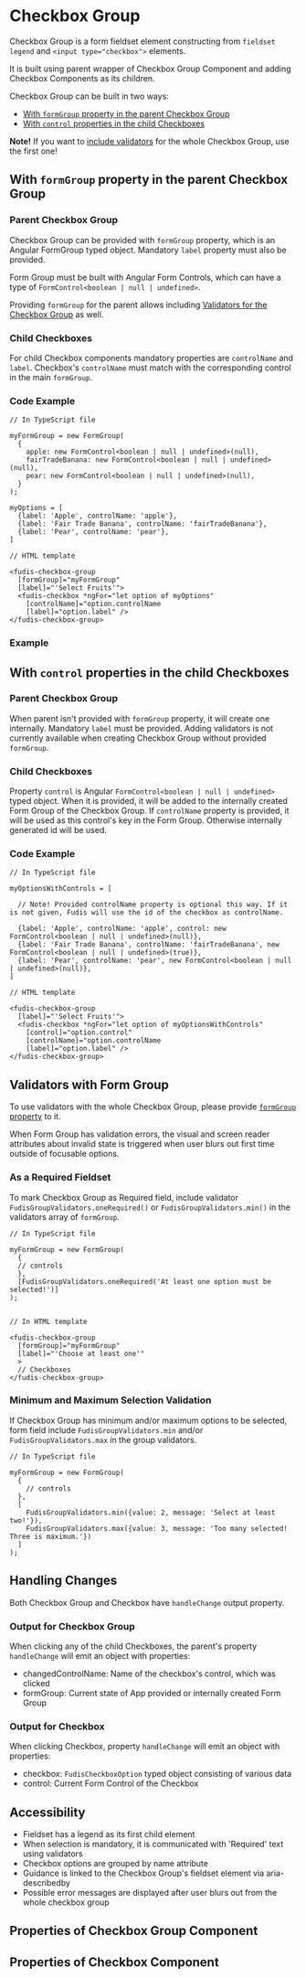 
<Meta title="Components/Form/Checkbox Group" />

# Checkbox Group

Checkbox Group is a form fieldset element constructing from `fieldset` `legend` and `<input type="checkbox">` elements.

It is built using parent wrapper of Checkbox Group Component and adding Checkbox Components as its children.

Checkbox Group can be built in two ways:

- [With `formGroup` property in the parent Checkbox Group](#with-formgroup-property-in-the-parent-checkbox-group)
- [With `control` properties in the child Checkboxes](#with-control-properties-in-the-child-checkboxes)

**Note!** If you want to [include validators](#validators-with-form-group) for the whole Checkbox Group, use the first one!

## With `formGroup` property in the parent Checkbox Group

### Parent Checkbox Group

Checkbox Group can be provided with `formGroup` property, which is an Angular FormGroup typed object. Mandatory `label` property must also be provided.

Form Group must be built with Angular Form Controls, which can have a type of `FormControl<boolean | null | undefined>`.

Providing `formGroup` for the parent allows including [Validators for the Checkbox Group](#validators-with-form-group) as well.

### Child Checkboxes

For child Checkbox components mandatory properties are `controlName` and `label`. Checkbox's `controlName` must match with the corresponding control in the main `formGroup`.

### Code Example

```
// In TypeScript file

myFormGroup = new FormGroup(
  {
    apple: new FormControl<boolean | null | undefined>(null),
    fairTradeBanana: new FormControl<boolean | null | undefined>(null),
    pear: new FormControl<boolean | null | undefined>(null),
  }
);

myOptions = [
  {label: 'Apple', controlName: 'apple'},
  {label: 'Fair Trade Banana', controlName: 'fairTradeBanana'},
  {label: 'Pear', controlName: 'pear'},
]

// HTML template

<fudis-checkbox-group
  [formGroup]="myFormGroup"
  [label]="'Select Fruits'">
  <fudis-checkbox *ngFor="let option of myOptions"
    [controlName]="option.controlName
    [label]="option.label" />
</fudis-checkbox-group>
```

### Example

<Canvas of={CheckboxGroupStories.Example} />

## With `control` properties in the child Checkboxes

### Parent Checkbox Group

When parent isn't provided with `formGroup` property, it will create one internally. Mandatory `label` must be provided. Adding validators is not currently available when creating Checkbox Group without provided `formGroup`.

### Child Checkboxes

Property `control` is Angular `FormControl<boolean | null | undefined>` typed object. When it is provided, it will be added to the internally created Form Group of the Checkbox Group. If `controlName` property is provided, it will be used as this control's key in the Form Group. Otherwise internally generated id will be used.

### Code Example

```
// In TypeScript file

myOptionsWithControls = [

  // Note! Provided controlName property is optional this way. If it is not given, Fudis will use the id of the checkbox as controlName.

  {label: 'Apple', controlName: 'apple', control: new FormControl<boolean | null | undefined>(null)},
  {label: 'Fair Trade Banana', controlName: 'fairTradeBanana', new FormControl<boolean | null | undefined>(true)},
  {label: 'Pear', controlName: 'pear', new FormControl<boolean | null | undefined>(null)},
]

// HTML template

<fudis-checkbox-group
  [label]="'Select Fruits'">
  <fudis-checkbox *ngFor="let option of myOptionsWithControls"
    [control]="option.control"
    [controlName]="option.controlName
    [label]="option.label" />
</fudis-checkbox-group>
```

## Validators with Form Group

To use validators with the whole Checkbox Group, please provide [`formGroup` property](#with-formgroup-property-in-the-parent-checkbox-group) to it.

When Form Group has validation errors, the visual and screen reader attributes about invalid state is triggered when user blurs out first time outside of focusable options.

### As a Required Fieldset

To mark Checkbox Group as Required field, include validator `FudisGroupValidators.oneRequired()` or `FudisGroupValidators.min()` in the validators array of `formGroup`.

```
// In TypeScript file

myFormGroup = new FormGroup(
  {
  // controls
  },
  [FudisGroupValidators.oneRequired('At least one option must be selected!')]
);


// In HTML template

<fudis-checkbox-group
  [formGroup]="myFormGroup"
  [label]="'Choose at least one'"
  >
  // Checkboxes
</fudis-checkbox-group>

```

### Minimum and Maximum Selection Validation

If Checkbox Group has minimum and/or maximum options to be selected, form field include `FudisGroupValidators.min` and/or `FudisGroupValidators.max` in the group validators.

```
// In TypeScript file

myFormGroup = new FormGroup(
  {
    // controls
  },
  [
    FudisGroupValidators.min({value: 2, message: 'Select at least two!'}),
    FudisGroupValidators.max({value: 3, message: 'Too many selected! Three is maximum.'})
  ]
);
```

## Handling Changes

Both Checkbox Group and Checkbox have `handleChange` output property.

### Output for Checkbox Group

When clicking any of the child Checkboxes, the parent's property `handleChange` will emit an object with properties:

- changedControlName: Name of the checkbox's control, which was clicked
- formGroup: Current state of App provided or internally created Form Group

### Output for Checkbox

When clicking Checkbox, property `handleChange` will emit an object with properties:

- checkbox: `FudisCheckboxOption` typed object consisting of various data
- control: Current Form Control of the Checkbox

## Accessibility

- Fieldset has a legend as its first child element
- When selection is mandatory, it is communicated with 'Required' text using validators
- Checkbox options are grouped by name attribute
- Guidance is linked to the Checkbox Group's fieldset element via aria-describedby
- Possible error messages are displayed after user blurs out from the whole checkbox group

## Properties of Checkbox Group Component

<ArgTypes of={CheckboxGroupComponent} exclude={checkboxGroupExclude} />

## Properties of Checkbox Component

<ArgTypes of={CheckboxComponent} />
